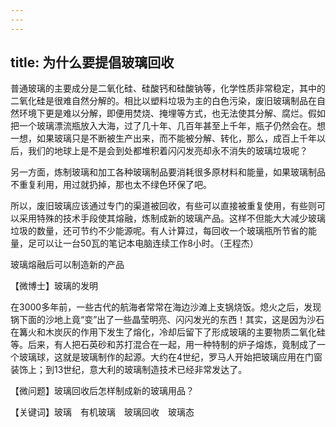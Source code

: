 ```yaml
---
---
---
```

title: 为什么要提倡玻璃回收
---




普通玻璃的主要成分是二氧化硅、硅酸钙和硅酸钠等，化学性质非常稳定，其中的二氧化硅是很难自然分解的。相比以塑料垃圾为主的白色污染，废旧玻璃制品在自然环境下更是难以分解，即便用焚烧、掩埋等方式，也无法使其分解、腐烂。假如把一个玻璃漂流瓶放入大海，过了几十年、几百年甚至上千年，瓶子仍然会在。想一想，如果玻璃只是不断被生产出来，而不能被分解、转化，那么，成百上千年以后，我们的地球上是不是会到处都堆积着闪闪发亮却永不消失的玻璃垃圾呢？

另一方面，炼制玻璃和加工各种玻璃制品要消耗很多原材料和能量，如果玻璃制品不重复利用，用过就扔掉，那也太不绿色环保了吧。

所以，废旧玻璃应该通过专门的渠道被回收，有些可以直接被重复使用，有些则可以采用特殊的技术手段使其熔融，炼制成新的玻璃产品。这样不但能大大减少玻璃垃圾的数量，还可节约不少能源呢。有人计算过，每回收一个玻璃瓶所节省的能量，足可以让一台50瓦的笔记本电脑连续工作8小时。（王程杰）

玻璃熔融后可以制造新的产品





【微博士】玻璃的发明

在3000多年前，一些古代的航海者常常在海边沙滩上支锅烧饭。熄火之后，发现锅下面的沙地上竟“变”出了一些晶莹明亮、闪闪发光的东西！其实，这是因为沙石在篝火和木炭灰的作用下发生了熔化，冷却后留下了形成玻璃的主要物质二氧化硅等。后来，有人把石英砂和苏打混合在一起，用一种特制的炉子熔炼，竟制成了一个玻璃球，这就是玻璃制作的起源。大约在4世纪，罗马人开始把玻璃应用在门窗装饰上；到13世纪，意大利的玻璃制造技术已经非常发达了。

【微问题】玻璃回收后怎样制成新的玻璃用品？

【关键词】玻璃　有机玻璃　玻璃回收　玻璃态